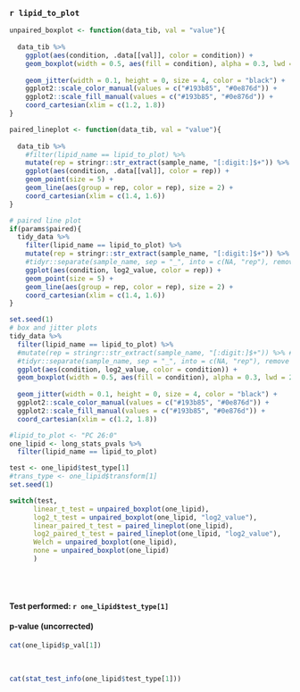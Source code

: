 ### `r lipid_to_plot`

```{r plotting_functions}
unpaired_boxplot <- function(data_tib, val = "value"){
  
  data_tib %>%
    ggplot(aes(condition, .data[[val]], color = condition)) +
    geom_boxplot(width = 0.5, aes(fill = condition), alpha = 0.3, lwd = 2, position= position_dodge2(padding = 0.01)) +
    
    geom_jitter(width = 0.1, height = 0, size = 4, color = "black") +
    ggplot2::scale_color_manual(values = c("#193b85", "#0e876d")) +
    ggplot2::scale_fill_manual(values = c("#193b85", "#0e876d")) +
    coord_cartesian(xlim = c(1.2, 1.8)) 
}

paired_lineplot <- function(data_tib, val = "value"){
  
  data_tib %>%
    #filter(lipid_name == lipid_to_plot) %>%
    mutate(rep = stringr::str_extract(sample_name, "[:digit:]$+")) %>% # assuming the rep is the last digit
    ggplot(aes(condition, .data[[val]], color = rep)) +
    geom_point(size = 5) +
    geom_line(aes(group = rep, color = rep), size = 2) +
    coord_cartesian(xlim = c(1.4, 1.6))
}
```


```{r out.width=c('50%', '50%'), fig.show='hold', eval = FALSE}
# paired line plot
if(params$paired){
  tidy_data %>%
    filter(lipid_name == lipid_to_plot) %>%
    mutate(rep = stringr::str_extract(sample_name, "[:digit:]$+")) %>% # assuming the rep is the last digit
    #tidyr::separate(sample_name, sep = "_", into = c(NA, "rep"), remove = FALSE) %>%
    ggplot(aes(condition, log2_value, color = rep)) +
    geom_point(size = 5) +
    geom_line(aes(group = rep, color = rep), size = 2) +
    coord_cartesian(xlim = c(1.4, 1.6))
}

set.seed(1)
# box and jitter plots
tidy_data %>%
  filter(lipid_name == lipid_to_plot) %>%
  #mutate(rep = stringr::str_extract(sample_name, "[:digit:]$+")) %>% # assuming the rep is the last digit
  #tidyr::separate(sample_name, sep = "_", into = c(NA, "rep"), remove = FALSE) %>%
  ggplot(aes(condition, log2_value, color = condition)) +
  geom_boxplot(width = 0.5, aes(fill = condition), alpha = 0.3, lwd = 2, position= position_dodge2(padding = 0.01)) +
  
  geom_jitter(width = 0.1, height = 0, size = 4, color = "black") +
  ggplot2::scale_color_manual(values = c("#193b85", "#0e876d")) +
  ggplot2::scale_fill_manual(values = c("#193b85", "#0e876d")) +
  coord_cartesian(xlim = c(1.2, 1.8))
```

```{r}
#lipid_to_plot <- "PC 26:0"
one_lipid <- long_stats_pvals %>%
  filter(lipid_name == lipid_to_plot)
```

<div class = "row">
<div class = "col-md-6">
```{r}
test <- one_lipid$test_type[1]
#trans_type <- one_lipid$transform[1]
set.seed(1)

switch(test, 
      linear_t_test = unpaired_boxplot(one_lipid),
      log2_t_test = unpaired_boxplot(one_lipid, "log2_value"),
      linear_paired_t_test = paired_lineplot(one_lipid),
      log2_paired_t_test = paired_lineplot(one_lipid, "log2_value"),
      Welch = unpaired_boxplot(one_lipid),
      none = unpaired_boxplot(one_lipid)
      )
```
</div>
<div class = "col-md-6">
<br>
<br>  

#### Test performed: `r one_lipid$test_type[1]`  

#### p-value (uncorrected)    
```{r, results="asis"}
cat(one_lipid$p_val[1])
```
<br>

```{r, results="asis"}
cat(stat_test_info(one_lipid$test_type[1]))
```

</div>
</div>


